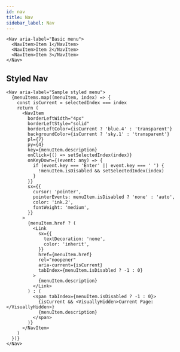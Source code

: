 ```yaml
---
id: nav
title: Nav
sidebar_label: Nav
---
```


```tsx
<Nav aria-label="Basic menu">
  <NavItem>Item 1</NavItem>
  <NavItem>Item 2</NavItem>
  <NavItem>Item 3</NavItem>
</Nav>
```

## Styled Nav

```tsx
<Nav aria-label="Sample styled menu">
  {menuItems.map((menuItem, index) => {
    const isCurrent = selectedIndex === index
    return (
      <NavItem
        borderLeftWidth="4px"
        borderLeftStyle="solid"
        borderLeftColor={isCurrent ? 'blue.4' : 'transparent'}
        backgroundColor={isCurrent ? 'sky.1' : 'transparent'}
        pl={7}
        py={4}
        key={menuItem.description}
        onClick={() => setSelectedIndex(index)}
        onKeyDown={(event: any) => {
          if (event.key === 'Enter' || event.key === ' ') {
            !menuItem.isDisabled && setSelectedIndex(index)
          }
        }}
        sx={{
          cursor: 'pointer',
          pointerEvents: menuItem.isDisabled ? 'none' : 'auto',
          color: 'ink.2',
          fontWeight: 'medium',
        }}
      >
        {menuItem.href ? (
          <Link
            sx={{
              textDecoration: 'none',
              color: 'inherit',
            }}
            href={menuItem.href}
            rel="noopener"
            aria-current={isCurrent}
            tabIndex={menuItem.isDisabled ? -1 : 0}
          >
            {menuItem.description}
          </Link>
        ) : (
          <span tabIndex={menuItem.isDisabled ? -1 : 0}>
            {isCurrent && <VisuallyHidden>Current Page:</VisuallyHidden>}
            {menuItem.description}
          </span>
        )}
      </NavItem>
    )
  })}
</Nav>
```
